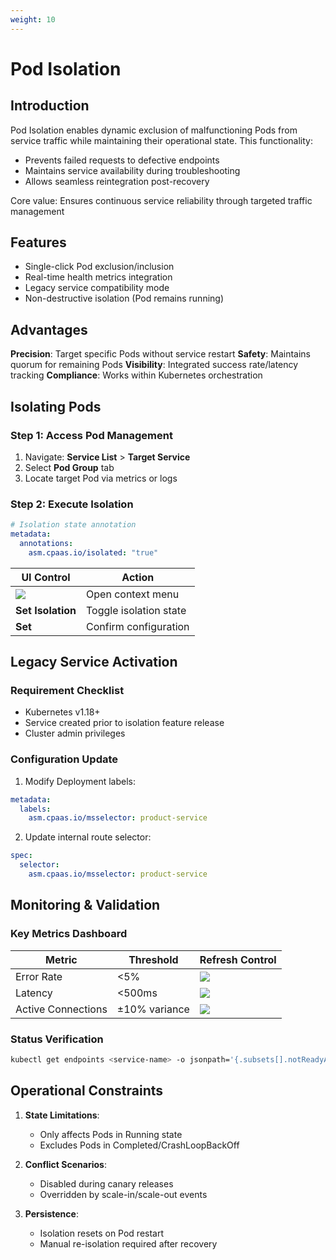 ```yaml
---
weight: 10
---
```


# Pod Isolation

## Introduction
Pod Isolation enables dynamic exclusion of malfunctioning Pods from service traffic while maintaining their operational state. This functionality:

- Prevents failed requests to defective endpoints
- Maintains service availability during troubleshooting
- Allows seamless reintegration post-recovery

Core value: Ensures continuous service reliability through targeted traffic management

## Features
- Single-click Pod exclusion/inclusion
- Real-time health metrics integration
- Legacy service compatibility mode
- Non-destructive isolation (Pod remains running)

## Advantages
**Precision**: Target specific Pods without service restart
**Safety**: Maintains quorum for remaining Pods
**Visibility**: Integrated success rate/latency tracking
**Compliance**: Works within Kubernetes orchestration

## Isolating Pods

### Step 1: Access Pod Management
1. Navigate: **Service List** > **Target Service**
2. Select **Pod Group** tab
3. Locate target Pod via metrics or logs

### Step 2: Execute Isolation
```yaml
# Isolation state annotation
metadata:
  annotations:
    asm.cpaas.io/isolated: "true"
```

| UI Control | Action |
|------------|--------|
| ![](/zh/img/333point.png) | Open context menu |
| **Set Isolation** | Toggle isolation state |
| **Set** | Confirm configuration |

## Legacy Service Activation

### Requirement Checklist
- Kubernetes v1.18+
- Service created prior to isolation feature release
- Cluster admin privileges

### Configuration Update
1. Modify Deployment labels:
```yaml
metadata:
  labels:
    asm.cpaas.io/msselector: product-service
```

2. Update internal route selector:
```yaml
spec:
  selector:
    asm.cpaas.io/msselector: product-service
```

## Monitoring & Validation

### Key Metrics Dashboard
| Metric | Threshold | Refresh Control |
|--------|-----------|-----------------|
| Error Rate | \<5% | ![](/zh/img/33metricrefresh.png) |
| Latency | \<500ms | ![](/zh/img/33metricautorefresh.png) |
| Active Connections | ±10% variance | ![](/zh/img/33legend.png) |

### Status Verification
```bash
kubectl get endpoints <service-name> -o jsonpath='{.subsets[].notReadyAddresses}'
```

## Operational Constraints
1. **State Limitations**:
   - Only affects Pods in Running state
   - Excludes Pods in Completed/CrashLoopBackOff

2. **Conflict Scenarios**:
   - Disabled during canary releases
   - Overridden by scale-in/scale-out events

3. **Persistence**:
   - Isolation resets on Pod restart
   - Manual re-isolation required after recovery

